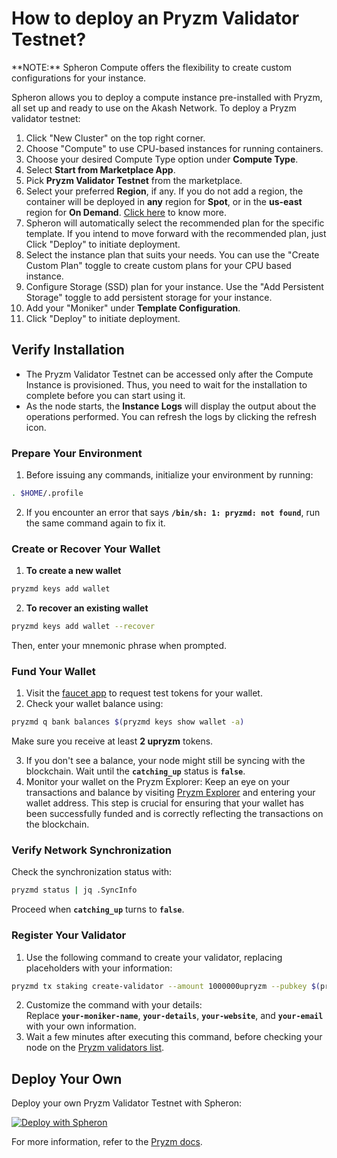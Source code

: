 
# How to deploy an Pryzm Validator Testnet?

<VideoPlayer embedId="3yVCl8luZBQ" />

<Callout type="info">
  **NOTE:** Spheron Compute offers the flexibility to create custom
  configurations for your instance.
</Callout>

Spheron allows you to deploy a compute instance pre-installed with Pryzm, all set up and ready to use on the Akash Network.
To deploy a Pryzm validator testnet:

1. Click "New Cluster" on the top right corner.
2. Choose "Compute" to use CPU-based instances for running containers.
3. Choose your desired Compute Type option under **Compute Type**.
4. Select **Start from Marketplace App**.
5. Pick **Pryzm Validator Testnet** from the marketplace.
6. Select your preferred **Region**, if any. If you do not add a region, the container will be deployed in **any** region for **Spot**, or in the **us-east** region for **On Demand**. [Click here](/compute/cluster/compute/#region) to know more.
7. Spheron will automatically select the recommended plan for the specific template. If you intend to move forward with the recommended plan, just Click "Deploy" to initiate deployment.
8. Select the instance plan that suits your needs. You can use the "Create Custom Plan" toggle to create custom plans for your CPU based instance.
9. Configure Storage (SSD) plan for your instance. Use the "Add Persistent Storage" toggle to add persistent storage for your instance.
10. Add your "Moniker" under **Template Configuration**.
11. Click "Deploy" to initiate deployment.

## Verify Installation

- The Pryzm Validator Testnet can be accessed only after the Compute Instance is provisioned.
  Thus, you need to wait for the installation to complete before you can start using it.
- As the node starts, the **Instance Logs** will display the output about the operations performed. You can refresh the logs by clicking the refresh icon.

### Prepare Your Environment

1. Before issuing any commands, initialize your environment by running:

```sh
. $HOME/.profile
```

2. If you encounter an error that says **`/bin/sh: 1: pryzmd: not found`**, run the same command again to fix it.

### Create or Recover Your Wallet

1. **To create a new wallet**

```sh
pryzmd keys add wallet
```

2. **To recover an existing wallet**

```sh
pryzmd keys add wallet --recover
```

Then, enter your mnemonic phrase when prompted.

### Fund Your Wallet

1. Visit the [faucet app](https://testnet.pryzm.zone/faucet) to request test tokens for your wallet.
2. Check your wallet balance using:

```sh
pryzmd q bank balances $(pryzmd keys show wallet -a)
```

Make sure you receive at least **2 upryzm** tokens.

3. If you don't see a balance, your node might still be syncing with the blockchain. Wait until the **`catching_up`** status is **`false`**.
4. Monitor your wallet on the Pryzm Explorer: Keep an eye on your transactions and balance by visiting [Pryzm Explorer](https://testnet.chainsco.pe/pryzm) and entering your wallet address. This step is crucial for ensuring that your wallet has been successfully funded and is correctly reflecting the transactions on the blockchain.

### Verify Network Synchronization

Check the synchronization status with:

```sh
pryzmd status | jq .SyncInfo
```

Proceed when **`catching_up`** turns to **`false`**.

### Register Your Validator

1. Use the following command to create your validator, replacing placeholders with your information:

```sh
pryzmd tx staking create-validator --amount 1000000upryzm --pubkey $(pryzmd tendermint show-validator) --moniker "your-moniker-name" --details "your-details" --website "your-website" --security-contact "your-email" --chain-id indigo-1 --commission-rate 0.05 --commission-max-rate 0.20 --commission-max-change-rate 0.01 --min-self-delegation 1 --from wallet --gas-adjustment 1.4 --gas auto --gas-prices 0.015upryzm -y
```

2. Customize the command with your details: <br /> Replace **`your-moniker-name`**, **`your-details`**, **`your-website`**, and **`your-email`** with your own information.
3. Wait a few minutes after executing this command, before checking your node on the [Pryzm validators list](https://testnet.chainsco.pe/pryzm/validators).

## Deploy Your Own

Deploy your own Pryzm Validator Testnet with Spheron:

[![Deploy with Spheron](https://bafybeihxqi3jlv6cy2ogh6jjljinntisolbspxcrbgykyv6e5xyzujl3aa.ipfs.sphn.link/spheron-deploy.svg)](https://app.spheron.network/#/compute/marketplace?template=Pryzm%20Validator%20Testnet&templateId=65cb8495652cae53edeea11c)

For more information, refer to the [Pryzm docs](https://docs.pryzm.zone/overview/maintain-guides/getting-started/building-pryzmd-docker).

<Navigation name="Deploy Pryzm Validator Testnet" />
